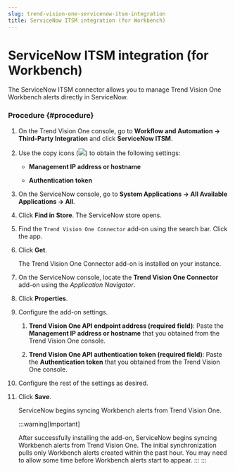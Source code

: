 ```yaml
---
slug: trend-vision-one-servicenow-itsm-integration
title: ServiceNow ITSM integration (for Workbench)
---
```

# ServiceNow ITSM integration (for Workbench)

The ServiceNow ITSM connector allows you to manage Trend Vision One Workbench alerts directly in ServiceNow.

### Procedure {#procedure}

1.  On the Trend Vision One console, go to **Workflow and Automation → Third-Party Integration** and click **ServiceNow ITSM**.

2.  Use the copy icons (![](/images/copyicon=GUID-BD854E6D-5EB9-4181-BE68-D5F743237995=1=en-us=Low.webp)) to obtain the following settings:

    - **Management IP address or hostname**

    - **Authentication token**

3.  On the ServiceNow console, go to **System Applications → All Available Applications → All**.

4.  Click **Find in Store**. The ServiceNow store opens.

5.  Find the `Trend Vision One Connector` add-on using the search bar. Click the app.

6.  Click **Get**.

    The Trend Vision One Connector add-on is installed on your instance.

7.  On the ServiceNow console, locate the **Trend Vision One Connector** add-on using the *Application Navigator*.

8.  Click **Properties**.

9.  Configure the add-on settings.

    1.  **Trend Vision One API endpoint address (required field)**: Paste the **Management IP address or hostname** that you obtained from the Trend Vision One console.

    2.  **Trend Vision One API authentication token (required field)**: Paste the **Authentication token** that you obtained from the Trend Vision One console.

10. Configure the rest of the settings as desired.

11. Click **Save**.

    ServiceNow begins syncing Workbench alerts from Trend Vision One.

    :::warning[Important]

    After successfully installing the add-on, ServiceNow begins syncing Workbench alerts from Trend Vision One. The initial synchronization pulls only Workbench alerts created within the past hour. You may need to allow some time before Workbench alerts start to appear.
    :::
:::
